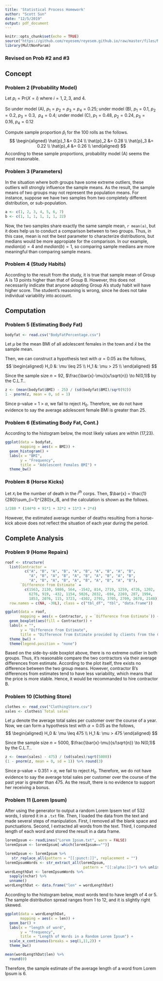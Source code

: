 ---
title: 'Statistical Process Homework'
author: "Scott Sun"
date: "12/5/2019"
output: pdf_document
---

```{r setup, include=FALSE}
knitr::opts_chunk$set(echo = TRUE)
source("https://github.com/reyesem/reyesem.github.io/raw/master/files/MA483/MA483Setup.R")
library(MultNonParam)
```
### Revised on Prob #2 and #3

## Concept

### Problem 2 (Probability Model)

Let $p_i = \mathrm{Pr}(X=i)$ where $i = 1,2,3,~\text{and}~4$. 

So under model (A), $p_1=p_2=p_3=p_4=0.25$; under model (B), $p_1=0.1,~p_2=0.2,~p_3=0.3,~~p_4=0.4$; under model (C), $p_1=0.48,~p_2=0.24,~p_3=0.16,~p_4=0.12$

Compute sample proportion $\hat{p}_i$ for the 100 rolls as the follows.
$$
\begin{aligned}
\hat{p}_1 &= 0.24 \\
\hat{p}_2 &= 0.28 \\
\hat{p}_3 &= 0.22 \\
\hat{p}_4 &= 0.26 \\
\end{aligned}
$$
According to these sample proportions, probability model (A) seems the most reasonable.

### Problem 3 (Parameters)

In the situation where both groups have some extreme outliers, these outliers will strongly influence the sample means. As the result, the sample means of two groups may not represent the population means. For instance, suppose we have two samples from two completely different distribution, or sub-population.
```{r}
a <- c(1, 2, 3, 4, 5, 6, 7)
b <- c(1, 1, 1, 1, 1, 1, 22)
```
Now, the two samples share exactly the same sample mean, `r mean(a)`, but it does help us to conduct a comparison between to two groups. Thus, in this case, mean is not the best parameter to characterize distributions, but medians would be more appropiate for the comparison. In our example, $median(a) = 4$ and $median(b) = 1$, so comparing sample medians are more meaningful than comparing sample means.

### Problem 4 (Study Habits)

According to the result from the study, it is true that sample mean of Group A is 13 points higher than that of Group B. However, this does not necessarily indicate that anyone adopting Group A's study habit will have higher score. The student's reasoning is wrong, since he does not take individual variability into account.

## Computation

### Problem 5 (Estimating Body Fat)

```{r}
bodyfat <- read.csv("BodyFatPercentage.csv")
```

Let $\mu$ be the mean BMI of all adolescent females in the town and $\bar{x}$ be the sample mean.

Then, we can construct a hypothesis test with $\alpha = 0.05$ as the follows,
$$
\begin{aligned}
H_0 &: \mu \leq 25 \\
H_1 &: \mu > 25 \\
\end{aligned}
$$

Since the sample size $n = 92$, $\frac{\bar{x}-\mu}{s/\sqrt{n}} \to N(0,1)$ by the C.L.T..
```{r}
z <- (mean(bodyfat$BMI) - 25) / (sd(bodyfat$BMI)/sqrt(92))
1 - pnorm(z, mean = 0, sd = 1)
```

Since p-value = 1 > $\alpha$, we fail to reject $H_0$. Therefore, we do not have evidence to say the average adolescent female BMI is greater than 25.

### Problem 6 (Estimating Body Fat, Cont.)

According to the histogram below, the most likely values are within (17,23).

```{r, fig.width=5, fig.asp=0.6, message=FALSE}
ggplot(data = bodyfat, 
       mapping = aes(x = BMI)) +
  geom_histogram() + 
  labs(x = "BMI",
       y = "Frequency",
       title = "Adolescent Females BMI") +
  theme_bw()
```


### Problem 8 (Horse Kicks)

Let $x_i$ be the number of death in the $i^{th}$ corps. Then, $\bar{x} = \frac{1}{280}\sum_{i=1}^{280}x_i$, and the calculation is shown as the follows.
```{r}
1/280 * (144*0 + 91*1 + 32*2 + 11*3 + 2*4)
```
However, the estimated average number of deaths resulting from a horse-kick above does not reflect the situation of each year during the period.

## Complete Analysis

### Problem 9 (Home Repairs)

```{r}
roof <- structure(
  list(Contractor =
         c("A", "B", "A", "B", "A", "B", "A", "B", "A", "B",
           "A", "B", "A", "B", "A", "B", "A", "B", "A", "B",
           "A", "B", "A", "B", "A", "B", "A", "B", "A", "B"),
       `Difference from Estimate` =
         c(1563, 2130, 5886, 564, -1542, 814, 2719, 1259, 4726, 1202,
           6276, 919, -432, 1154, 5026, 2032, -694, 2269, 287, 1994,
           1853, 2076, 115, 3723, -4302, 2791, 3705, 2709, 2678, 2148)),
  row.names = c(NA, -30L), class = c("tbl_df", "tbl", "data.frame"))
```

```{r, fig.width=6.3, fig.asp=0.5}
ggplot(data = roof,
       mapping = aes(x = Contractor, y = `Difference from Estimate`)) +
  geom_boxplot(aes(fill = Contractor)) +
  labs(x = "",
       y = "Difference from Estimate",
       title = "Difference from Estimate provided by clients from the Constractor") +
  theme_bw() +
  theme(legend.position = "none")
```

Based on the side-by-side boxplot above, there is no extreme outlier in both groups. Thus, it's reasonable compare the two contractors via their average differences from estimate. According to the plot itself, thre exists no difference between the two group means. However, contractor B's differences from estimates tend to have less variability, which means that the price is more stable. Hence, it would be recommanded to hire contractor B.

### Problem 10 (Clothing Store)

```{r, message=FALSE}
clothes <- read_csv("ClothingStore.csv")
sales <- clothes$`Total sales`
```

Let $\mu$ denote the average total sales per customer over the course of a year. Now, we can form a hypothesis test with $\alpha = 0.05$ as the follows,
$$
\begin{aligned}
H_0 &: \mu \leq 475 \\
H_1 &: \mu > 475
\end{aligned}
$$

Since the sample size $n = 5000$, $\frac{\bar{x}-\mu}{s/\sqrt{n}} \to N(0,1)$ by the C.L.T..
```{r}
z <- (mean(sales) - 475) / (sd(sales)/sqrt(5000))
(1 - pnorm(z, mean = 0, sd = 1)) %>% round(3)
```

Since p-value = 0.351 > $\alpha$, we fail to reject $H_0$. Therefore, we do not have evidence to say the average total sales per customer over the course of the past year is greater than 475. As the result, there is no evidence to support her receiving a bonus.

### Problem 11 (Lorem Ipsum)

After using the generator to output a random Lorem Ipsem text of 532 words, I stored it in a `.txt` file. Then, I loaded the data from the text and made several steps of manipulation. First, I removed all the blank space and punctuations. Second, I extracted all words from the text. Third, I computed length of each word and stored the result in a data frame.

```{r}
loremIpsum <- readLines("Lorem Ipsum.txt", warn = FALSE)
loremIpsum <- loremIpsum[-which(loremIpsum=="")]

loremIpsum <- loremIpsum %>%
   str_replace_all(pattern = "[[:punct:]]", replacement = "")
loremIpsumWords <- str_extract_all(loremIpsum,
                                    pattern = "[[:alpha:]]+") %>% unlist()
wordLengthDat <- loremIpsumWords %>%
  sapply(nchar) %>%
  unname()
wordLengthDat <- data.frame("len" = wordLengthDat)
```

According to the histogram below, most words tend to have length of 4 or 5. The sample distribution spread ranges from 1 to 12, and it is slightly right skewed.

```{r, message=FALSE, fig.width=5}
ggplot(data = wordLengthDat,
       mapping = aes(x = len)) +
  geom_bar() +
  labs(x = "length of word",
       y = "frequency",
       title = "Length of Words in a Random Lorem Ipsum") +
  scale_x_continuous(breaks = seq(1,11,2)) +
  theme_bw()
```

```{r}
mean(wordLengthDat$len) %>%
  round(0)
```

Therefore, the sample estimate of the average length of a word from Lorem Ipsum is 6.